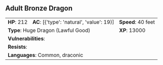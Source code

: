 ## Adult Bronze Dragon {#monster-adult-bronze-dragon}

```{=html}
<table class="table table-striped">
    <tbody>
        <tr>                    
            <td><b>HP</b>: 212</td>
            <td><b>AC</b>: [{'type': 'natural', 'value': 19}]</td>
            <td><b>Speed</b>: 40 feet</td>
        </tr>
        <tr>
            <td colspan="2"><b>Type</b>: Huge Dragon (Lawful Good)</td>
            <td><b>XP</b>: 13000</td>
        </tr>
        <tr>
            <td colspan="3"><b>Vulnerabilities</b>: </td>
        </tr>
        <tr>
            <td colspan="3"><b>Resists</b>: </td>
        </tr>
        <tr>
            <td colspan="3"><b>Languages</b>: Common, draconic</td>
        </tr>
    </tbody>
</table>
```